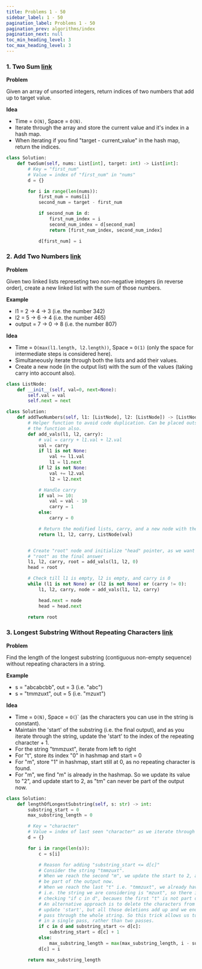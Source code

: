 ```yaml
---
title: Problems 1 - 50
sidebar_label: 1 - 50
pagination_label: Problems 1 - 50
pagination_prev: algorithms/index
pagination_next: null
toc_min_heading_level: 3
toc_max_heading_level: 3
---
```


### 1. Two Sum [link](https://leetcode.com/problems/two-sum/description/)

**Problem**

Given an array of unsorted integers, return indices of two numbers that add up to target value.

**Idea**

- Time = `O(N)`, Space = `O(N)`.
- Iterate through the array and store the current value and it's index in a hash map.
- When iterating if you find "target - current_value" in the hash map, return the indices.

```python
class Solution:
    def twoSum(self, nums: List[int], target: int) -> List[int]:
        # Key = "first_num"
        # Value = index of "first_num" in "nums"
        d = {}

        for i in range(len(nums)):
            first_num = nums[i]
            second_num = target - first_num

            if second_num in d:
                first_num_index = i
                second_num_index = d[second_num]
                return [first_num_index, second_num_index]

            d[first_num] = i
```

### 2. Add Two Numbers [link](https://leetcode.com/problems/add-two-numbers/)

**Problem**

Given two linked lists represeting two non-negative integers (in reverse order), create a new linked list with the sum of those numbers.

**Example**

- l1 = 2 -> 4 -> 3 (i.e. the number 342)
- l2 = 5 -> 6 -> 4 (i.e. the number 465)
- output = 7 -> 0 -> 8 (i.e. the number 807)

**Idea**

- Time = `O(max(l1.length, l2.length))`, Space = `O(1)` (only the space for intermediate steps is considered here).
- Simultaneously iterate through both the lists and add their values.
- Create a new node (in the output list) with the sum of the values (taking carry into account also).

```python
class ListNode:
    def __init__(self, val=0, next=None):
        self.val = val
        self.next = next

class Solution:
    def addTwoNumbers(self, l1: [ListNode], l2: [ListNode]) -> [ListNode]:
        # Helper function to avoid code duplication. Can be placed outside
        # the function also.
        def add_vals(l1, l2, carry):
            # val = carry + l1.val + l2.val
            val = carry
            if l1 is not None:
                val += l1.val
                l1 = l1.next
            if l2 is not None:
                val += l2.val
                l2 = l2.next

            # Handle carry
            if val >= 10:
                val = val - 10
                carry = 1
            else:
                carry = 0

            # Return the modified lists, carry, and a new node with the 'val'
            return l1, l2, carry, ListNode(val)


        # Create "root" node and initialize "head" pointer, as we want to return
        # "root" as the final answer
        l1, l2, carry, root = add_vals(l1, l2, 0)
        head = root

        # Check till l1 is empty, l2 is empty, and carry is 0
        while (l1 is not None) or (l2 is not None) or (carry != 0):
            l1, l2, carry, node = add_vals(l1, l2, carry)

            head.next = node
            head = head.next

        return root
```

### 3. Longest Substring Without Repeating Characters [link](https://leetcode.com/problems/longest-substring-without-repeating-characters/)

**Problem**

Find the length of the longest substring (contiguous non-empty sequence) without repeating characters in a string.

**Example**

- s = "abcabcbb", out = 3 (i.e. "abc")
- s = "tmmzuxt", out = 5 (i.e. "mzuxt")

**Idea**

- Time = `O(N)`, Space = `O(`)` (as the characters you can use in the string is constant).
- Maintain the 'start' of the substring (i.e. the final output), and as you iterate through the string, update the 'start' to the index of the repeating character + 1.
- For the string "tmmzuxt", iterate from left to right
- For "t", store its index "0" in hashmap and start = 0
- For "m", store "1" in hashmap, start still at 0, as no repeating character is found.
- For "m", we find "m" is already in the hashmap. So we update its value to "2", and update start to 2, as "tm" can never be part of the output now.

```python
class Solution:
    def lengthOfLongestSubstring(self, s: str) -> int:
        substring_start = 0
        max_substring_length = 0

        # Key = "character"
        # Value = index of last seen "character" as we iterate through the string
        d = {}

        for i in range(len(s)):
            c = s[i]

            # Reason for adding "substring_start <= d[c]"
            # Consider the string "tmmzuxt".
            # When we reach the second "m", we update the start to 2, as "tm" can never
            # be part of the output now.
            # When we reach the last "t" i.e. "tmmzuxt", we already have the start at 2,
            # i.e. the string we are considering is "mzuxt", so there is no point in
            # checking "if c in d", becaues the first "t" is not part of the substring.
            # An alternative approach is to delete the characters from the hashmap, as we
            # update 'start', but all those deletions add up and we end up doing an extra
            # pass through the whole string. So this trick allows us to solve the problem
            # in a single pass, rather than two passes.
            if c in d and substring_start <= d[c]:
                substring_start = d[c] + 1
            else:
                max_substring_length = max(max_substring_length, i - substring_start + 1)
            d[c] = i

        return max_substring_length
```
